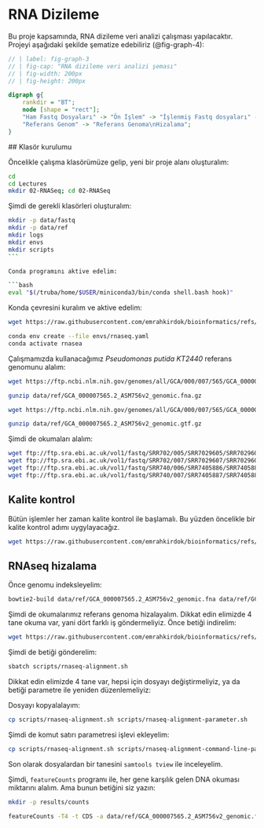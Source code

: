 # RNA Dizileme

Bu proje kapsamında, RNA dizileme veri analizi çalışması yapılacaktır. Projeyi aşağıdaki şekilde şematize edebiliriz (@fig-graph-4):

```dot
// | label: fig-graph-3
// | fig-cap: "RNA dizileme veri analizi şeması"
// | fig-width: 200px
// | fig-height: 200px

digraph g{
    rankdir = "BT";
    node [shape = "rect"];
    "Ham Fastq Dosyaları" -> "Ön İşlem" -> "İşlenmiş Fastq dosyaları" -> "Referans Genoma\nHizalama" -> "Sam ve Bam\ndosyaları Eldesi" -> "DNA sayı matrisi";
    "Referans Genom" -> "Referans Genoma\nHizalama";
}
```

## Klasör kurulumu

Öncelikle çalışma klasörümüze gelip, yeni bir proje alanı oluşturalım:

```bash
cd
cd Lectures
mkdir 02-RNASeq; cd 02-RNASeq
```

Şimdi de gerekli klasörleri oluşturalım:

```bash
mkdir -p data/fastq
mkdir -p data/ref
mkdir logs
mkdir envs
mkdir scripts
``` 

Conda programını aktive edelim:

```bash
eval "$(/truba/home/$USER/miniconda3/bin/conda shell.bash hook)"
```

Konda çevresini kuralım ve aktive edelim:

```bash
wget https://raw.githubusercontent.com/emrahkirdok/bioinformatics/refs/heads/main/09-scripts/01-environments/rnaseq.yaml -P envs/

conda env create --file envs/rnaseq.yaml
conda activate rnasea
```

Çalışmamızda kullanacağımız *Pseudomonas putida KT2440* referans genomunu alalım:

```bash
wget https://ftp.ncbi.nlm.nih.gov/genomes/all/GCA/000/007/565/GCA_000007565.2_ASM756v2/GCA_000007565.2_ASM756v2_genomic.fna.gz -P data/ref

gunzip data/ref/GCA_000007565.2_ASM756v2_genomic.fna.gz

wget https://ftp.ncbi.nlm.nih.gov/genomes/all/GCA/000/007/565/GCA_000007565.2_ASM756v2/GCA_000007565.2_ASM756v2_genomic.gtf.gz -P data/ref

gunzip data/ref/GCA_000007565.2_ASM756v2_genomic.gtf.gz
```

Şimdi de okumaları alalım:

```bash
wget ftp://ftp.sra.ebi.ac.uk/vol1/fastq/SRR702/005/SRR7029605/SRR7029605.fastq.gz -P data/fastq
wget ftp://ftp.sra.ebi.ac.uk/vol1/fastq/SRR702/007/SRR7029607/SRR7029607.fastq.gz -P data/fastq
wget ftp://ftp.sra.ebi.ac.uk/vol1/fastq/SRR740/006/SRR7405886/SRR7405886.fastq.gz -P data/fastq
wget ftp://ftp.sra.ebi.ac.uk/vol1/fastq/SRR740/007/SRR7405887/SRR7405887.fastq.gz -P data/fastq

```

## Kalite kontrol

Bütün işlemler her zaman kalite kontrol ile başlamalı. Bu yüzden öncelikle bir kalite kontrol adımı uygylayacağız.

```bash
wget https://raw.githubusercontent.com/emrahkirdok/bioinformatics/refs/heads/main/09-scripts/02-sbatch-scripts/quality-control-and-cutadapt.sh -P scripts/
```

## RNAseq hizalama

Önce genomu indeksleyelim:

```bash
bowtie2-build data/ref/GCA_000007565.2_ASM756v2_genomic.fna data/ref/GCA_000007565.2_ASM756v2_genomic.fna
```

Şimdi de okumalarımız referans genoma hizalayalım. Dikkat edin elimizde 4 tane okuma var, yani dört farklı iş göndermeliyiz. Önce betiği indirelim:

```bash
wget https://raw.githubusercontent.com/emrahkirdok/bioinformatics/refs/heads/main/09-scripts/02-sbatch-scripts/rnaseq-alignment.sh -P scripts/
```

Şimdi de betiği gönderelim:

```bash
sbatch scripts/rnaseq-alignment.sh
```

Dikkat edin elimizde 4 tane var, hepsi için dosyayı değiştirmeliyiz, ya da betiği parametre ile yeniden düzenlemeliyiz:


Dosyayı kopyalalayım:

```bash
cp scripts/rnaseq-alignment.sh scripts/rnaseq-alignment-parameter.sh
```

Şimdi de komut satırı parametresi işlevi ekleyelim:

```bash
cp scripts/rnaseq-alignment.sh scripts/rnaseq-alignment-command-line-parameter.sh
```

Son olarak dosyalardan bir tanesini `samtools tview` ile inceleyelim.

Şimdi, `featureCounts` programı ile, her gene karşılık gelen DNA okuması miktarını alalım. Ama bunun betiğini siz yazın:

```bash
mkdir -p results/counts

featureCounts -T4 -t CDS -a data/ref/GCA_000007565.2_ASM756v2_genomic.fna -o results/counts/counts-SRR7029605.txt results/alignment/SRR7029605.sorted.bam
```
